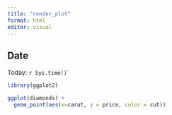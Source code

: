 ```yaml
---
title: "render_plot"
format: html
editor: visual
---
```


## Date

Today: `r Sys.time()`\`

```r
library(ggplot2)

ggplot(diamonds) + 
  geom_point(aes(x=carat, y = price, color = cut))
```
